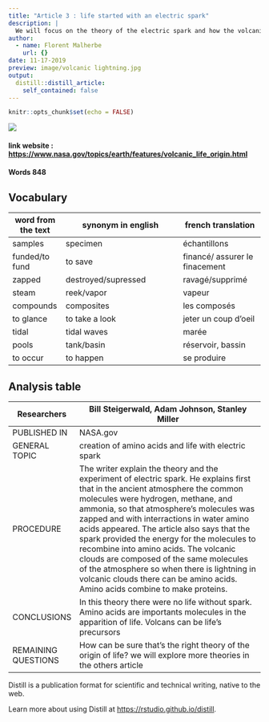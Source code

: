 ```yaml
---
title: "Article 3 : life started with an electric spark"
description: |
  We will focus on the theory of the electric spark and how the volcanic eruptions combine with lightning to create life.
author:
  - name: Florent Malherbe
    url: {}
date: 11-17-2019
preview: image/volcanic lightning.jpg
output:
  distill::distill_article:
    self_contained: false
---
```


```r
knitr::opts_chunk$set(echo = FALSE)
```

![](image/volcanic lightning.jpg)

#### link website : <https://www.nasa.gov/topics/earth/features/volcanic_life_origin.html>
#### Words 848

## Vocabulary

| word from the text | synonym in english                        | french translation            |
| ------------------ | ----------------------------------------- | ----------------------------- |
| samples            | specimen                                  | échantillons                  |
| funded/to fund     | to save                                   | financé/ assurer le finacement|
| zapped             | destroyed/supressed                       | ravagé/supprimé               |
| steam              | reek/vapor                                | vapeur                        |
| compounds          | composites                                | les composés                  |
| to glance          | to take a look                            | jeter un coup d'oeil          |
| tidal              | tidal waves                               | marée                         |
| pools              | tank/basin                                | réservoir, bassin             |
| to occur           | to happen                                 | se produire                   |

## Analysis table

| Researchers         | Bill Steigerwald, Adam Johnson, Stanley Miller                                                                                                                                                                                                      |
| ------------------- | --------------------------------------------------------------------------------------------------------------------------------------------------------------------------------------------------------------------------------------------- |
| PUBLISHED IN        | NASA.gov                                                                                                                                                                                                                         |
| GENERAL TOPIC       | creation of amino acids and life with electric spark                                                                                                                                                                                                 |
| PROCEDURE           | The writer explain the theory and the experiment of electric spark. He explains first that in the ancient atmosphere the common molecules were hydrogen, methane, and ammonia, so that atmosphere's molecules was zapped and with interractions in water amino acids appeared. The article also says that the spark provided the energy for the molecules to recombine into amino acids. The volcanic clouds are composed of the same molecules of the atmosphere so when there is lightning in volcanic clouds there can be amino acids. Amino acids combine to make proteins.                                                                                                                                                                    |
| CONCLUSIONS         | In this theory there were no life without spark. Amino acids are importants molecules in the apparition of life. Volcans can be life's precursors                                                                                                                                                                    |
| REMAINING QUESTIONS | How can be sure that's the right theory of the origin of life? we will explore more theories in the others article                                                                                                                                                                                |



Distill is a publication format for scientific and technical writing, native to the web.

Learn more about using Distill at <https://rstudio.github.io/distill>.

